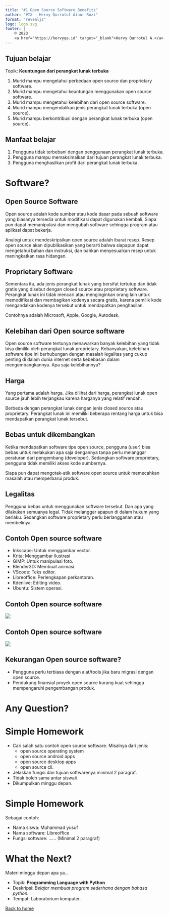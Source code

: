 ```yaml
---
title: "#1 Open Source Software Benefits"
author: "#IX - Hervy Qurrotul Ainur Rozi"
format: "revealjs"
logo: logo.svg
footer: |
    © 2023
    <a href="https://hervyqa.id" target="_blank">Hervy Qurrotul A.</a>
---
```


## Tujuan belajar {.smaller}

Topik: **Keuntungan dari perangkat lunak terbuka**

1. Murid mampu mengetahui perbedaan open source dan proprietary software.
1. Murid mampu mengetahui keuntungan menggunakan open source software.
1. Murid mampu mengetahui kelebihan dari open source software.
1. Murid mampu mengendalikan jenis perangkat lunak terbuka (open source).
1. Murid mampu berkontribusi dengan perangkat lunak terbuka (open source).

## Manfaat belajar {.smaller}

1. Pengguna tidak terbebani dengan penggunaan perangkat lunak terbuka.
1. Pengguna mampu memaksimalkan dari tujuan perangkat lunak terbuka.
1. Pengguna menghasilkan profit dari perangkat lunak terbuka.

# Software?

## Open Source Software {.smaller}

Open source adalah kode sumber atau kode dasar pada sebuah software yang biasanya tersedia untuk modifikasi dapat digunakan kembali.
Siapa pun dapat memanipulasi dan mengubah software sehingga program atau aplikasi dapat bekerja.

Analogi untuk mendeskripsikan open source adalah ibarat resep.
Resep open source akan dipublikasikan yang berarti bahwa siapapun dapat mengetahui bahan dan instruksi, dan bahkan menyesuaikan resep untuk meningkatkan rasa hidangan.

## Proprietary Software {.smaller}

Sementara itu, ada jenis perangkat lunak yang bersifat tertutup dan tidak gratis yang disebut dengan closed source atau proprietary software. Perangkat lunak ini tidak mencari atau menginginkan orang lain untuk memodifikasi dan membagikan kodenya secara gratis, karena pemilik kode mengandalkan kodenya tersebut untuk mendapatkan penghasilan.

Contohnya adalah Microsoft, Apple, Google, Autodesk.

## Kelebihan dari Open source software {.smaller}

Open source software tentunya menawarkan banyak kelebihan yang tidak bisa dimiliki oleh perangkat lunak proprietary. Kebanyakan, kelebihan software tipe ini berhubungan dengan masalah legalitas yang cukup penting di dalam dunia internet serta kebebasan dalam mengembangkannya. Apa saja kelebihannya?

## Harga

Yang pertama adalah harga. Jika dilihat dari harga, perangkat lunak open source jauh lebih terjangkau karena harganya yang relatif rendah.

Berbeda dengan perangkat lunak dengan jenis closed source atau proprietary. Perangkat lunak ini memiliki beberapa rentang harga untuk bisa mendapatkan perangkat lunak tersebut.

## Bebas untuk dikembangkan

Ketika mendapatkan software tipe open source, pengguna (user) bisa bebas untuk melakukan apa saja dengannya tanpa perlu melanggar peraturan dari pengembang (developer). Sedangkan software proprietary, pengguna tidak memiliki akses kode sumbernya.

Siapa pun dapat mengotak-atik software open source untuk memecahkan masalah atau memperbarui produk.

## Legalitas

Pengguna bebas untuk menggunakan software tersebut. Dan apa yang dilakukan semuanya legal. Tidak melanggar apapun di dalam hukum yang berlaku. Sedangkan software proprietary perlu berlangganan atau membelinya.

## Contoh Open source software {.smaller}

* Inkscape: Untuk menggambar vector.
* Krita: Menggambar ilustrasi
* GIMP: Untuk manipulasi foto.
* Blender3D: Membuat animasi.
* VScode: Teks editor.
* Libreoffice: Perlengkapan perkantoran.
* Kdenlive: Editing video.
* Ubuntu: Sistem operasi.

## Contoh Open source software

![](img/libreoffice.webp)

## Contoh Open source software

![](img/illustration.webp)

## Kekurangan Open source software? {.smaller}

* Pengguna perlu terbiasa dengan alat/tools jika baru migrasi dengan open source.
* Pendukung finansial proyek open source kurang kuat sehingga mempengaruhi pengembangan produk.

# Any Question? {background-color="rgb(10, 132, 81)"}

# Simple Homework {.smaller}

* Cari salah satu contoh open source software. Misalnya dari jenis:
  * open source operating system
  * open source android apps
  * open source desktop apps
  * open source cli.
* Jelaskan fungsi dan tujuan softwarenya minimal 2 paragraf.
* Tidak boleh sama antar siswa/i.
* Dikumpulkan minggu depan.

# Simple Homework {.smaller}

Sebagai contoh:

* Nama siswa: Muhammad yusuf
* Nama software: Libreoffice
* Fungsi software: ...... (Minimal 2 paragraf)

# What the Next?

Materi minggu depan apa ya...

* Topik: **Programming Language with Python**
* Deskripsi: _Belajar membuat program sederhana dengan bahasa python._
* Tempat: Laboratorium komputer.

[Back to home](/)